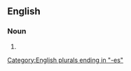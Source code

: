 {{also|tarbrushes}}

==English==

===Noun===
{{head|en|noun form}}

# {{plural of|en|tar-brush}}

[[Category:English plurals ending in "-es"]]